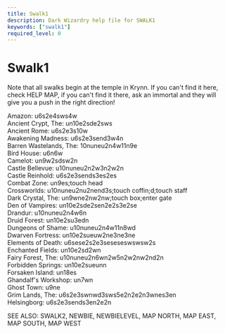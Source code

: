 ```yaml
---
title: Swalk1
description: Dark Wizardry help file for SWALK1
keywords: ["swalk1"]
required_level: 0
---
```


# Swalk1

Note that all swalks begin at the temple in Krynn. If you can't find it here,  
check HELP MAP, if you can't find it there, ask an immortal and they will  
give you a push in the right direction!  

Amazon: u6s2e4sws4w  
Ancient Crypt, The: un10e2sde2sws  
Ancient Rome: u6s2e3s10w  
Awakening Madness: u6s2e3send3w4n  
Barren Wastelands, The: 10nuneu2n4w11n9e  
Bird House: u6n6w  
Camelot: un9w2sdsw2n  
Castle Bellevue: u10nuneu2n2w3n2w2n  
Castle Reinhold: u6s2e3sends3es2es  
Combat Zone: un9es;touch head  
Crossworlds: u10nuneu2nu2nend3s;touch coffin;d;touch staff  
Dark Crystal, The: un9wne2nw2nw;touch box;enter gate  
Den of Vampires: un10e2sde2sen2e2s3e2se  
Drandur: u10nuneu2n4w6n  
Druid Forest: un10e2su3edn  
Dungeons of Shame: u10nuneu2n4w11n8wd  
Dwarven Fortress: un10e2sueuw2ne3ne3ne  
Elements of Death: u6sese2s2e3seseseswswsw2s  
Enchanted Fields: un10e2sd2wn  
Fairy Forest, The: u10nuneu2n6wn2w5n2w2nw2nd2n  
Forbidden Springs: un10e2sueunn  
Forsaken Island: un18es  
Ghandalf's Workshop: un7wn  
Ghost Town: u9ne  
Grim Lands, The: u6s2e3swnwd3sws5e2n2e2n3wnes3en  
Helsingborg: u6s2e3sends3en2e2n  

SEE ALSO: SWALK2, NEWBIE, NEWBIELEVEL, MAP NORTH, MAP EAST, MAP SOUTH, MAP WEST